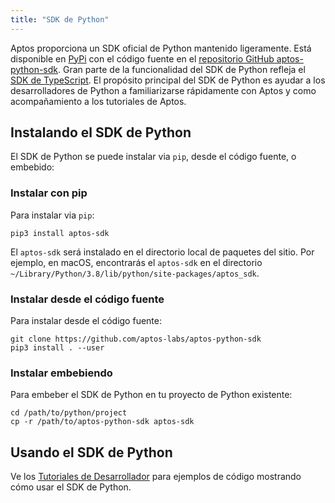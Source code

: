 ```yaml
---
title: "SDK de Python"
---
```


Aptos proporciona un SDK oficial de Python mantenido ligeramente. Está disponible en
[PyPi](https://pypi.org/project/aptos-sdk/) con el código fuente en el
[repositorio GitHub aptos-python-sdk](https://github.com/aptos-labs/aptos-python-sdk).
Gran parte de la funcionalidad del SDK de Python refleja el [SDK de TypeScript](../../../../build/sdks/ts-sdk).
El propósito principal del SDK de Python es ayudar a los desarrolladores de Python a familiarizarse rápidamente
con Aptos y como acompañamiento a los tutoriales de Aptos.

## Instalando el SDK de Python

El SDK de Python se puede instalar via `pip`, desde el código fuente, o embebido:

### Instalar con pip

Para instalar via `pip`:

```shellscript filename="Terminal"
pip3 install aptos-sdk
```

El `aptos-sdk` será instalado en el directorio local de paquetes del sitio. Por
ejemplo, en macOS, encontrarás el `aptos-sdk` en el
directorio `~/Library/Python/3.8/lib/python/site-packages/aptos_sdk`.

### Instalar desde el código fuente

Para instalar desde el código fuente:

```shellscript filename="Terminal"
git clone https://github.com/aptos-labs/aptos-python-sdk
pip3 install . --user
```

### Instalar embebiendo

Para embeber el SDK de Python en tu proyecto de Python existente:

```shellscript filename="Terminal"
cd /path/to/python/project
cp -r /path/to/aptos-python-sdk aptos-sdk
```

## Usando el SDK de Python

Ve los [Tutoriales de Desarrollador](../../../../build/guides) para ejemplos de código mostrando cómo
usar el SDK de Python.
